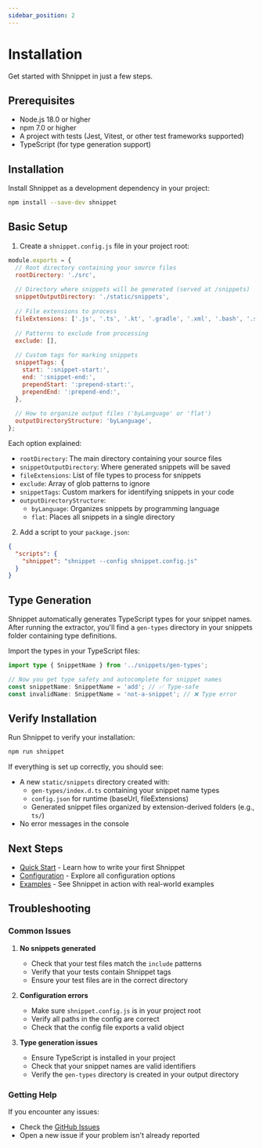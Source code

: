 ```yaml
---
sidebar_position: 2
---
```


# Installation

Get started with Shnippet in just a few steps.

## Prerequisites

- Node.js 18.0 or higher
- npm 7.0 or higher
- A project with tests (Jest, Vitest, or other test frameworks supported)
- TypeScript (for type generation support)

## Installation

Install Shnippet as a development dependency in your project:

```bash
npm install --save-dev shnippet
```

## Basic Setup

1. Create a `shnippet.config.js` file in your project root:

```javascript
module.exports = {
  // Root directory containing your source files
  rootDirectory: './src',
  
  // Directory where snippets will be generated (served at /snippets)
  snippetOutputDirectory: './static/snippets',
  
  // File extensions to process
  fileExtensions: ['.js', '.ts', '.kt', '.gradle', '.xml', '.bash', '.swift', '.py'],
  
  // Patterns to exclude from processing
  exclude: [],
  
  // Custom tags for marking snippets
  snippetTags: {
    start: ':snippet-start:',
    end: ':snippet-end:',
    prependStart: ':prepend-start:',
    prependEnd: ':prepend-end:',
  },
  
  // How to organize output files ('byLanguage' or 'flat')
  outputDirectoryStructure: 'byLanguage',
};
```

Each option explained:

- `rootDirectory`: The main directory containing your source files
- `snippetOutputDirectory`: Where generated snippets will be saved
- `fileExtensions`: List of file types to process for snippets
- `exclude`: Array of glob patterns to ignore
- `snippetTags`: Custom markers for identifying snippets in your code
- `outputDirectoryStructure`: 
  - `byLanguage`: Organizes snippets by programming language
  - `flat`: Places all snippets in a single directory

2. Add a script to your `package.json`:

```json
{
  "scripts": {
    "shnippet": "shnippet --config shnippet.config.js"
  }
}
```

## Type Generation

Shnippet automatically generates TypeScript types for your snippet names. After running the extractor, you'll find a `gen-types` directory in your snippets folder containing type definitions.

Import the types in your TypeScript files:

```typescript
import type { SnippetName } from '../snippets/gen-types';

// Now you get type safety and autocomplete for snippet names
const snippetName: SnippetName = 'add'; // ✅ Type-safe
const invalidName: SnippetName = 'not-a-snippet'; // ❌ Type error
```

## Verify Installation

Run Shnippet to verify your installation:

```bash
npm run shnippet
```

If everything is set up correctly, you should see:
- A new `static/snippets` directory created with:
  - `gen-types/index.d.ts` containing your snippet name types
  - `config.json` for runtime (baseUrl, fileExtensions)
  - Generated snippet files organized by extension-derived folders (e.g., `ts/`)
- No error messages in the console

## Next Steps

- [Quick Start](./quick-start) - Learn how to write your first Shnippet
- [Configuration](./configuration) - Explore all configuration options
- [Examples](./examples) - See Shnippet in action with real-world examples

## Troubleshooting

### Common Issues

1. **No snippets generated**
   - Check that your test files match the `include` patterns
   - Verify that your tests contain Shnippet tags
   - Ensure your test files are in the correct directory

2. **Configuration errors**
   - Make sure `shnippet.config.js` is in your project root
   - Verify all paths in the config are correct
   - Check that the config file exports a valid object

3. **Type generation issues**
   - Ensure TypeScript is installed in your project
   - Check that your snippet names are valid identifiers
   - Verify the `gen-types` directory is created in your output directory

### Getting Help

If you encounter any issues:
- Check the [GitHub Issues](https://github.com/dayhaysoos/shnippet/issues)
- Open a new issue if your problem isn't already reported